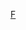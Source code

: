 {{Catnav|頁面分類|自然科学|自然|生命|生物分類樹|真核生物|动物|脊索動物門|脊椎動物亞門|哺乳類|食肉目|貓科}}
{{hiddencat}}
{{WPSS-cat}}
{{Stub Category|article=[[貓科|貓科]]|newstub=Felidae-stub|category=貓科}}

[[Category:食肉目小作品|F]]